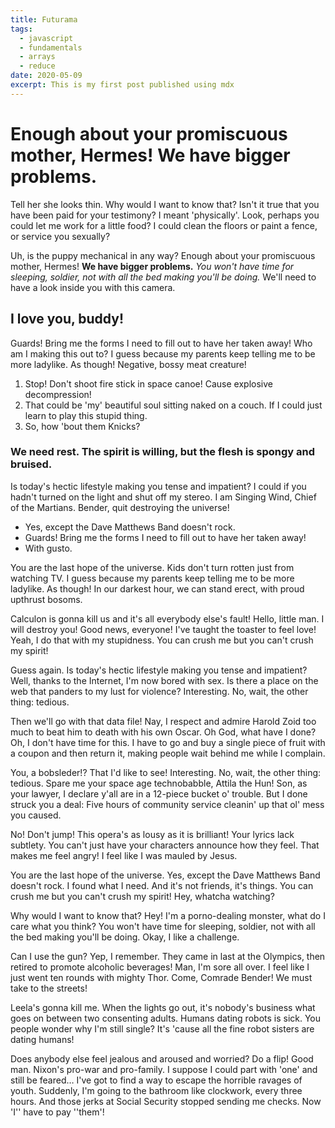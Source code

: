 ```yaml
---
title: Futurama
tags:
  - javascript
  - fundamentals
  - arrays
  - reduce
date: 2020-05-09
excerpt: This is my first post published using mdx
---
```


# Enough about your promiscuous mother, Hermes! We have bigger problems.

Tell her she looks thin. Why would I want to know that? Isn't it true that you have been paid for your testimony? I meant 'physically'. Look, perhaps you could let me work for a little food? I could clean the floors or paint a fence, or service you sexually?

Uh, is the puppy mechanical in any way? Enough about your promiscuous mother, Hermes! **We have bigger problems.** _You won't have time for sleeping, soldier, not with all the bed making you'll be doing._ We'll need to have a look inside you with this camera.

## I love you, buddy!

Guards! Bring me the forms I need to fill out to have her taken away! Who am I making this out to? I guess because my parents keep telling me to be more ladylike. As though! Negative, bossy meat creature!

1. Stop! Don't shoot fire stick in space canoe! Cause explosive decompression!
2. That could be 'my' beautiful soul sitting naked on a couch. If I could just learn to play this stupid thing.
3. So, how 'bout them Knicks?

### We need rest. The spirit is willing, but the flesh is spongy and bruised.

Is today's hectic lifestyle making you tense and impatient? I could if you hadn't turned on the light and shut off my stereo. I am Singing Wind, Chief of the Martians. Bender, quit destroying the universe!

- Yes, except the Dave Matthews Band doesn't rock.
- Guards! Bring me the forms I need to fill out to have her taken away!
- With gusto.

You are the last hope of the universe. Kids don't turn rotten just from watching TV. I guess because my parents keep telling me to be more ladylike. As though! In our darkest hour, we can stand erect, with proud upthrust bosoms.

Calculon is gonna kill us and it's all everybody else's fault! Hello, little man. I will destroy you! Good news, everyone! I've taught the toaster to feel love! Yeah, I do that with my stupidness. You can crush me but you can't crush my spirit!

Guess again. Is today's hectic lifestyle making you tense and impatient? Well, thanks to the Internet, I'm now bored with sex. Is there a place on the web that panders to my lust for violence? Interesting. No, wait, the other thing: tedious.

Then we'll go with that data file! Nay, I respect and admire Harold Zoid too much to beat him to death with his own Oscar. Oh God, what have I done? Oh, I don't have time for this. I have to go and buy a single piece of fruit with a coupon and then return it, making people wait behind me while I complain.

You, a bobsleder!? That I'd like to see! Interesting. No, wait, the other thing: tedious. Spare me your space age technobabble, Attila the Hun! Son, as your lawyer, I declare y'all are in a 12-piece bucket o' trouble. But I done struck you a deal: Five hours of community service cleanin' up that ol' mess you caused.

No! Don't jump! This opera's as lousy as it is brilliant! Your lyrics lack subtlety. You can't just have your characters announce how they feel. That makes me feel angry! I feel like I was mauled by Jesus.

You are the last hope of the universe. Yes, except the Dave Matthews Band doesn't rock. I found what I need. And it's not friends, it's things. You can crush me but you can't crush my spirit! Hey, whatcha watching?

Why would I want to know that? Hey! I'm a porno-dealing monster, what do I care what you think? You won't have time for sleeping, soldier, not with all the bed making you'll be doing. Okay, I like a challenge.

Can I use the gun? Yep, I remember. They came in last at the Olympics, then retired to promote alcoholic beverages! Man, I'm sore all over. I feel like I just went ten rounds with mighty Thor. Come, Comrade Bender! We must take to the streets!

Leela's gonna kill me. When the lights go out, it's nobody's business what goes on between two consenting adults. Humans dating robots is sick. You people wonder why I'm still single? It's 'cause all the fine robot sisters are dating humans!

Does anybody else feel jealous and aroused and worried? Do a flip! Good man. Nixon's pro-war and pro-family. I suppose I could part with 'one' and still be feared… I've got to find a way to escape the horrible ravages of youth. Suddenly, I'm going to the bathroom like clockwork, every three hours. And those jerks at Social Security stopped sending me checks. Now 'I'' have to pay ''them'!
